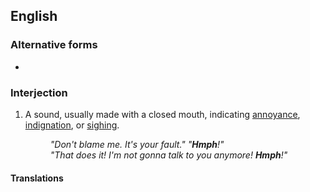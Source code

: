 ==English==

===Alternative forms===
* {{l|en|humph}}

===Interjection===
{{en-interj}}
# {{context|onomatopoeia|lang=en}} A sound, usually made with a closed mouth, indicating [[annoyance]], [[indignation]], or [[sighing]].
#: ''"Don't blame me. It's your fault."  "'''Hmph'''!"''
#: ''"That does it! I'm not gonna talk to you anymore! '''Hmph'''!"''

====Translations====
{{trans-see|sound of annoyance or indignation|humph}}